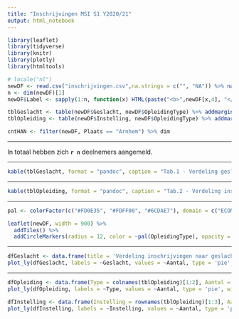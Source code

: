 ```yaml
---
title: "Inschrijvingen MSI S1 Y2020/21"
output: html_notebook
---
```




```r
library(leaflet)
library(tidyverse)
library(knitr)
library(plotly)
library(htmltools)

# locale("nl")
newDF <- read.csv("inschrijvingen.csv",na.strings = c("", "NA")) %>% na.omit() %>% mutate(Lat = jitter(Lat, factor = 1.5), Lon = jitter(Lon, factor = 1.5))
n <- dim(newDF)[1]
newDF$Label <- sapply(1:n, function(x) HTML(paste("<b>",newDF[x,4], "</b>", "<br>", newDF[x,2])))

tblGeslacht <- table(newDF$Geslacht, newDF$OpleidingType) %>% addmargins(., FUN = list(Totaal = sum), quiet = TRUE)
tblOpleiding <- table(newDF$Instelling, newDF$OpleidingType) %>% addmargins(., FUN = list(Totaal = sum), quiet = TRUE)

cntHAN <- filter(newDF, Plaats == "Arnhem") %>% dim
```

<hr>
In totaal hebben zich **`r n`** deelnemers aangemeld.
<hr>

```r
kable(tblGeslacht, format = "pandoc", caption = "Tab.1 - Verdeling geslacht en opleidingtype", padding = 2)
```
<hr>
```r
kable(tblOpleiding, format = "pandoc", caption = "Tab.2 - Verdeling instelling en opleidingtype", padding = 2)
```
<hr>

```r
pal <- colorFactor(c("#FD0E35", "#FDFF00", "#6CDAE7"), domain = c("ECON", "ICT", "ENG"))

leaflet(newDF, width = 900) %>%
  addTiles() %>%
  addCircleMarkers(radius = 12, color = ~pal(OpleidingType), opacity = 0.8, popup = ~Label)
```
<hr>

```r
dfGeslacht <- data.frame(title = 'Verdeling inschrijvingen naar geslacht', Geslacht = rownames(tblGeslacht)[1:2], Aantal = tblGeslacht[1:2,3])
plot_ly(dfGeslacht, labels = ~Geslacht, values = ~Aantal, type = 'pie', width = 700) %>% layout(showlegend = TRUE) %>% layout(title = 'Verdeling inschrijvingen naar geslacht')
```
<hr>

```r
dfOpleiding <- data.frame(Type = colnames(tblOpleiding)[1:2], Aantal = tblOpleiding[dim(tblOpleiding)[1],1:2])
plot_ly(dfOpleiding, labels = ~Type, values = ~Aantal, type = 'pie', width = 700) %>% layout(showlegend = TRUE) %>% layout(title = 'Verdeling inschrijvingen naar opleidingstype')
```

```r
dfInstelling <- data.frame(Instelling = rownames(tblOpleiding)[1:3], Aantal = tblOpleiding[1:3,dim(tblOpleiding)[2]])
plot_ly(dfInstelling, labels = ~Instelling, values = ~Aantal, type = 'pie', width = 700) %>% layout(showlegend = TRUE) %>% layout(title = 'Verdeling inschrijvingen naar instelling')
```